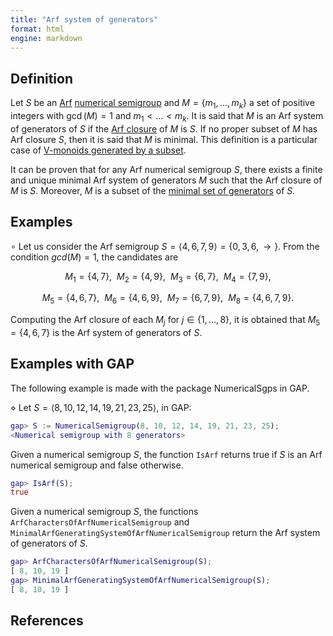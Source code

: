```yaml
---
title: "Arf system of generators"
format: html
engine: markdown
---
```


<!--  Arf_NS -->

## Definition

Let $S$ be an [Arf](../Families-NS/Arf-semigroup.qmd) [numerical semigroup](Numerical-semigroup.qmd) and $M = \{m_1, \ldots, m_k\}$ a set of positive integers with $\gcd(M) = 1$ and $m_1 < \ldots < m_k$. It is said that $M$ is an Arf system of generators of $S$ if the [Arf closure](Arf-closure.qmd) of $M$ is $S$. If no proper subset of $M$ has Arf closure $S$, then it is said that $M$ is minimal. This definition is a particular case of [V-monoids generated by a subset](../Varieties-NS/V-monoid-generated.qmd).


It can be proven that for any Arf numerical semigroup $S$, there exists a finite and unique minimal Arf system of generators $M$ such that the Arf closure of $M$ is $S$. Moreover, $M$ is a subset of the [minimal set of generators](Minimal-set-of-generators.qmd) of $S$.


## Examples

$\circ$ Let us consider the Arf semigroup $S = \langle 4, 6, 7, 9 \rangle = \{0, 3, 6, \rightarrow\}$. From the condition $gcd(M) = 1$, the candidates are

$$
M_1 = \{4, 7\}, ~~ M_2 = \{4, 9\}, ~~ M_3 = \{6, 7\}, ~~ M_4 = \{7,9\},
$$

$$
M_5 = \{4, 6, 7\}, ~~ M_6 = \{4, 6, 9\}, ~~ M_7 = \{6, 7, 9\}, ~~ M_8 = \{4, 6, 7, 9\}.
$$ 

Computing the Arf closure of each $M_j$ for $j \in \{1, \dots, 8\}$, it is obtained that $M_5 = \{4, 6, 7\}$ is the Arf system of generators of $S$.

## Examples with GAP

The following example is made with the package NumericalSgps in GAP.

$\diamond$ Let $S = \langle 8, 10, 12, 14, 19, 21, 23, 25 \rangle$, in GAP:

``` gap
gap> S := NumericalSemigroup(8, 10, 12, 14, 19, 21, 23, 25);
<Numerical semigroup with 8 generators>
```

Given a numerical semigroup $S$, the function `IsArf` returns true if $S$ is an Arf numerical semigroup and false otherwise.

``` gap
gap> IsArf(S);
true
```

Given a numerical semigroup $S$, the functions `ArfCharactersOfArfNumericalSemigroup` and `MinimalArfGeneratingSystemOfArfNumericalSemigroup` return the Arf system of generators of $S$.

``` gap
gap> ArfCharactersOfArfNumericalSemigroup(S);
[ 8, 10, 19 ]
gap> MinimalArfGeneratingSystemOfArfNumericalSemigroup(S);
[ 8, 10, 19 ]
```

## References
